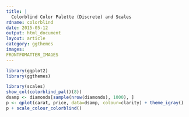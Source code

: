 ```yaml
---
title: |
  Colorblind Color Palette (Discrete) and Scales
rdname: colorblind
date: 2015-05-12
output: html_document
layout: article
category: ggthemes
images:
FRONTFOMATTER_IMAGES
---
```


```r
library(ggplot2)
library(ggthemes)
```

```r

library(scales)
show_col(colorblind_pal()(8))
dsamp <- diamonds[sample(nrow(diamonds), 1000), ]
p <- qplot(carat, price, data=dsamp, colour=clarity) + theme_igray()
p + scale_colour_colorblind()



```